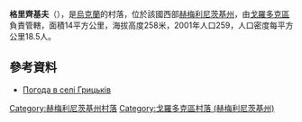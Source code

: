 {{coord|49|0|39|N|26|34|18|E|scale:100000|display=title}}
{{Refimprove|time=2016-04-24T14:18:24+00:00}}
'''格里齊基夫'''（{{lang-uk|Грицьків}}），是[[烏克蘭|烏克蘭]]的村落，位於該國西部[[赫梅利尼茨基州|赫梅利尼茨基州]]，由[[戈羅多克區|戈羅多克區]]負責管轄，面積14平方公里，海拔高度258米，2001年人口259，人口密度每平方公里18.5人。

==參考資料==
* [http://weather.in.ua/ua/hmel'nickaja/5984 Погода в селі Грицьків]{{Wayback|url=http://weather.in.ua/ua/hmel%27nickaja/5984 |date=20111220112224 }}

{{DEFAULTSORT:Грицьків}}
[[Category:赫梅利尼茨基州村落|Category:赫梅利尼茨基州村落]]
[[Category:戈羅多克區村落_(赫梅利尼茨基州)|Category:戈羅多克區村落 (赫梅利尼茨基州)]]


{{Khmelnytskyi-geo-stub}}